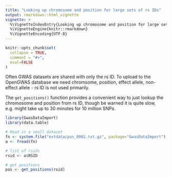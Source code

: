 ```yaml
---
title: "Looking up chromosome and position for large sets of rs IDs"
output: rmarkdown::html_vignette
vignette: >
  %\VignetteIndexEntry{Looking up chromosome and position for large sets of rs IDs}
  %\VignetteEngine{knitr::rmarkdown}
  %\VignetteEncoding{UTF-8}
---
```


```r
knitr::opts_chunk$set(
  collapse = TRUE,
  comment = "#>",
  eval=FALSE
)
```

Often GWAS datasets are shared with only the rs ID. To upload to the OpenGWAS database we need chromsome, position, effect allele, non-effect allele - rs ID is not used primarily. 

The `get_positions()` function provides a convenient way to just lookup the chromosome and position from rs ID, though be warned it is quite slow, e.g. might take up to 30 minutes for 10 million SNPs.

```r
library(GwasDataImport)
library(data.table)

# Read in a small dataset
fn <- system.file("extdata/pos_0002.txt.gz", package="GwasDataImport")
a <- fread(fn)

# list of rsids
rsid <- a$RSID

# get positions
pos <- get_positions(rsid)
```
